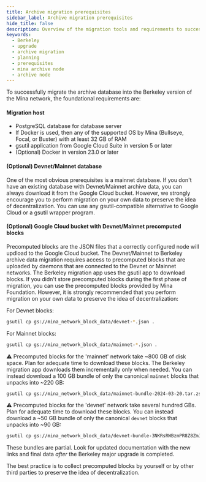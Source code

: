 ```yaml
---
title: Archive migration prerequisites
sidebar_label: Archive migration prerequisites
hide_title: false
description: Overview of the migration tools and requirements to successfully migrate the Devnet/Mainnet archive database.
keywords:
  - Berkeley
  - upgrade
  - archive migration
  - planning 
  - prerequisites
  - mina archive node
  - archive node
---
```


To successfully migrate the archive database into the Berkeley version of the Mina network, the foundational requirements are:

#### Migration host

- PostgreSQL database for database server
- If Docker is used, then any of the supported OS by Mina (Bullseye, Focal, or Buster) with at least 32 GB of RAM
- gsutil application from Google Cloud Suite in version 5 or later
- (Optional) Docker in version 23.0 or later

#### (Optional) Devnet/Mainnet database 

One of the most obvious prerequisites is a mainnet database.
If you don't have an existing database with Devnet/Mainnet archive data, you can always download it from the Google Cloud bucket. However, we strongly encourage you to perform migration on your own data to preserve the idea of decentralization.
You can use any gsutil-compatible alternative to Google Cloud or a gsutil wrapper program.

#### (Optional) Google Cloud bucket with Devnet/Mainnet precomputed blocks

Precomputed blocks are the JSON files that a correctly configured node will updload to the Google Cloud bucket.
The Devnet/Mainnet to Berkeley archive data migration requires access to precomputed blocks that are uploaded by daemons that are connected to the Devnet or Mainnet networks. The Berkeley migration app uses the gsutil app to download blocks. If you didn't store precomputed blocks during the first phase of migration, you can use the precomputed blocks provided by Mina Foundation.
However, it is strongly recommended that you perform migration on your own data to preserve the idea of decentralization:

For Devnet blocks:

```sh
gsutil cp gs://mina_network_block_data/devnet-*.json .
```

For Mainnet blocks:

```sh
gsutil cp gs://mina_network_block_data/mainnet-*.json .
```

:warning: Precomputed blocks for the 'mainnet' network take ~800 GB of disk space. Plan for adequate time to download these blocks. The Berkeley migration app downloads them incrementally only when needed. You can instead download a 100 GB bundle of only the canonical `mainnet` blocks that unpacks into ~220 GB: 

```sh
gsutil cp gs://mina_network_block_data/mainnet-bundle-2024-03-20.tar.zst . ; tar -xf mainnet-bundle-2024-03-20.tar.zst
```

:warning: Precomputed blocks for the 'devnet' network take several hundred GBs. Plan for adequate time to download these blocks. You can instead download a ~50 GB bundle of only the canonical `devnet` blocks that unpacks into ~90 GB: 

```sh
gsutil cp gs://mina_network_block_data/devnet-bundle-3NKRsRWBzmPR8Z8ZmJb4u8FLpnSkjRitUpKZzVkHp11QuwP5i839.tar.gz . ; tar -xf devnet-bundle-3NKRsRWBzmPR8Z8ZmJb4u8FLpnSkjRitUpKZzVkHp11QuwP5i839.tar.gz
```

These bundles are partial. Look for updated documentation with the new links and final data _after_ the Berkeley major upgrade is completed.

The best practice is to collect precomputed blocks by yourself or by other third parties to preserve the idea of decentralization. 
